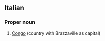 ==Italian==

===Proper noun===
{{infl|it|proper noun}}

# [[Congo]] (country with Brazzaville as capital)